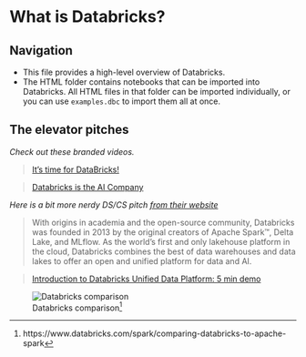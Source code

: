 # What is Databricks?

## Navigation

- This file provides a high-level overview of Databricks.
- The HTML folder contains notebooks that can be imported into Databricks. All HTML files in that folder can be imported individually, or you can use `examples.dbc` to import them all at once.

## The elevator pitches

_Check out these branded videos._

> [It's time for DataBricks!](https://youtu.be/_1QQHv7T9og)

> [Databricks is the AI Company](https://youtu.be/1cJ0XYaARBY)

_Here is a bit more nerdy DS/CS pitch [from their website](https://databricks.com/company/about-us)_

> With origins in academia and the open-source community, Databricks was founded in 2013 by the original creators of Apache Spark™, Delta Lake, and MLflow. As the world’s first and only lakehouse platform in the cloud, Databricks combines the best of data warehouses and data lakes to offer an open and unified platform for data and AI.

> [Introduction to Databricks Unified Data Platform: 5 min demo](https://youtu.be/n-yt_3HvkOI)

![Databricks comparison[^1]](../img/Marketecture-Spark-comp-page.png)

[^1]: https://www.databricks.com/spark/comparing-databricks-to-apache-spark
